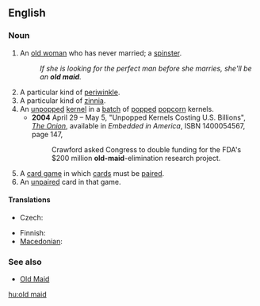 {{also|Old Maid}}
==English==

===Noun===
{{en-noun|sg=[[old]] [[maid]]}}

# {{pejorative}} An [[old woman]] who has never married; a [[spinster]].
#: ''If she is looking for the perfect man before she marries, she'll be an '''old maid'''.''
# A particular kind of [[periwinkle]].
# A particular kind of [[zinnia]].
# An [[unpopped]] [[kernel]] in a [[batch]] of [[pop]]ped [[popcorn]] kernels.
#* '''2004''' April 29 – May 5, "Unpopped Kernels Costing U.S. Billions", ''[[w:The Onion|The Onion]]'', available in ''Embedded in America'', ISBN 1400054567, page 147,
#*: Crawford asked Congress to double funding for the FDA's $200 million '''old-maid'''-elimination research project.
# A [[card game]] in which [[card]]s must be [[pair]]ed.
# An [[unpaired]] card in that game.

====Translations====
{{trans-top|elderly unmarried woman}}
* Czech: {{t-|cs|stará panna|f}}
{{trans-mid}}
* Finnish: {{t-|fi|vanhapiika}}
* [[Macedonian]]: {{t|mk|стара мома|f|tr=stára móma|sc=Cyrl}}
{{trans-bottom}}

===See also===
* [[Old Maid]]

[[hu:old maid]]
